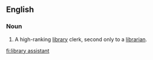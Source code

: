 ==English==
===Noun===
{{en-noun}}
# A high-ranking [[library]] clerk, second only to a [[librarian]].

[[fi:library assistant]]